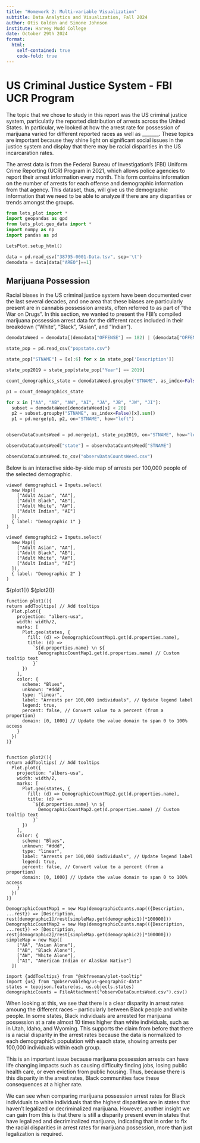 ---
title: "Homework 2: Multi-variable Visualization"
subtitle: Data Analytics and Visualization, Fall 2024
author: Otis Golden and Simone Johnson
institute: Harvey Mudd College
date: October 29th 2024
format: 
  html:
    self-contained: true
    code-fold: true
---

# US Criminal Justice System - FBI UCR Program

The topic that we chose to study in this report was the US criminal justice system, particulatly the reported distribution of arrests across the United States. In particular, we looked at how the arrest rate for possession of marijuana varied for  different reported races as well as _______. These topics are important because they shine light on significant social issues in the justice system and display that there may be racial disparities in the US incarcaration rates. 

The arrest data is from the Federal Bureau of Investigation's (FBI) Uniform Crime Reporting (UCR) Program in 2021, which allows police agencies to report their arrest information every month. This form contains information on the number of arrests for each offense and demographic information from that agency. This dataset, thus, will give us the demographic information that we need to be able to analyze if there are any disparities or trends amongst the groups.

```{python}

from lets_plot import *
import geopandas as gpd
from lets_plot.geo_data import *
import numpy as np
import pandas as pd

LetsPlot.setup_html()

```


```{python}

data = pd.read_csv("38795-0001-Data.tsv", sep='\t')
demodata = data[data["AREO"]==1]


```


## Marijuana Possession

Racial biases in the US criminal justice system have been documented over the last several decades, and one area that these biases are particularly present are in cannabis possession arrests, often referred to as part of "the War on Drugs". In this section, we wanted to present the FBI's compiled marijuana possession arrest data for the different races included in their breakdown ("White", "Black", "Asian", and "Indian"). 


```{python}

demodataWeed = demodata[(demodata["OFFENSE"] == 182) | (demodata["OFFENSE"] == 187)]

state_pop = pd.read_csv("popstate.csv")

state_pop["STNAME"] = [x[:6] for x in state_pop['Description']]

state_pop2019 = state_pop[state_pop["Year"] == 2019]

count_demographics_state = demodataWeed.groupby("STNAME", as_index=False)["OFFENSE"].count()

p1 = count_demographics_state

for x in ["AA", "AB", "AW", "AI", "JA", "JB", "JW", "JI"]:
  subset = demodataWeed[demodataWeed[x] < 20]
  p2 = subset.groupby("STNAME", as_index=False)[x].sum()
  p1 = pd.merge(p1, p2, on="STNAME", how="left")


observDataCountsWeed = pd.merge(p1, state_pop2019, on="STNAME", how="left")

observDataCountsWeed["state"] = observDataCountsWeed["STNAME"]

observDataCountsWeed.to_csv("observDataCountsWeed.csv")

```

Below is an interactive side-by-side map of arrests per 100,000 people of the selected demographic. 


```{ojs}

viewof demographic1 = Inputs.select(
  new Map([
    ["Adult Asian", "AA"],
    ["Adult Black", "AB"],
    ["Adult White", "AW"],
    ["Adult Indian", "AI"]
  ]),
  { label: "Demographic 1" }
)

viewof demographic2 = Inputs.select(
  new Map([
    ["Adult Asian", "AA"],
    ["Adult Black", "AB"],
    ["Adult White", "AW"],
    ["Adult Indian", "AI"]
  ]),
  { label: "Demographic 2" }
)

```


<div style="display: flex">${plot1()} ${plot2()}</div>



```{ojs}

function plot1(){
return addTooltips( // Add tooltips
  Plot.plot({
    projection: "albers-usa",
    width: width/2,
    marks: [
      Plot.geo(states, {
        fill: (d) => DemographicCountMap1.get(d.properties.name),
        title: (d) =>
          `${d.properties.name} \n ${
            DemographicCountMap1.get(d.properties.name) // Custom tooltip text
          }`
      })
    ],
    color: {
      scheme: "Blues",
      unknown: "#ddd",
      type: "linear",
      label: "Arrests per 100,000 individuals", // Update legend label
      legend: true,
      percent: false, // Convert value to a percent (from a proportion)
      domain: [0, 1000] // Update the value domain to span 0 to 100% access
    }
  })
)}


function plot2(){
return addTooltips( // Add tooltips
  Plot.plot({
    projection: "albers-usa",
    width: width/2,
    marks: [
      Plot.geo(states, {
        fill: (d) => DemographicCountMap2.get(d.properties.name),
        title: (d) =>
          `${d.properties.name} \n ${
            DemographicCountMap2.get(d.properties.name) // Custom tooltip text
          }`
      })
    ],
    color: {
      scheme: "Blues",
      unknown: "#ddd",
      type: "linear",
      label: "Arrests per 100,000 individuals", // Update legend label
      legend: true,
      percent: false, // Convert value to a percent (from a proportion)
      domain: [0, 1000] // Update the value domain to span 0 to 100% access
    }
  })
)}

DemographicCountMap1 = new Map(demographicCounts.map(({Description, ...rest}) => [Description, rest[demographic1]/rest[simpleMap.get(demographic1)]*100000]))
DemographicCountMap2 = new Map(demographicCounts.map(({Description, ...rest}) => [Description, rest[demographic2]/rest[simpleMap.get(demographic2)]*100000]))
simpleMap = new Map([
    ["AA", "Asian Alone"],
    ["AB", "Black Alone"],
    ["AW", "White Alone"],
    ["AI", "American Indian or Alaskan Native"]
  ])
```

```{ojs}

import {addTooltips} from "@mkfreeman/plot-tooltip"
import {us} from "@observablehq/us-geographic-data"
states = topojson.feature(us, us.objects.states)
demographicCounts = FileAttachment("observDataCountsWeed.csv").csv()

```


When looking at this, we see that there is a clear disparity in arrest rates amoung the different races -- particularly between Black people and white people. In some states, Black individuals are arrested for marijuana possession at a rate almost 10 times higher than white individuals, such as in Utah, Idaho, and Wyoming. This supports the claim from before that there is a racial disparity in the arrest rates because the data is normalized to each demographic's population with eaach state, showing arrests per 100,000 individuals within each group.

This is an important issue because marijuana possession arrests can have life changing impacts such as causing difficulty finding jobs, losing public health care, or even eviction from public housing. Thus, because there is this disparity in the arrest rates, Black communities face these consequences at a higher rate.

We can see when comparing marijuana possession arrest rates for Black individuals to white individuals that the highest disparities are in states that haven't legalized or decriminalized marijuana. However, another insight we can gain from this is that there is still a disparity present even in states that have legalized and decriminalized marijuana, indicating that in order to fix the racial disparities in arrest rates for marijuana possession, more than just legalization is required.

## 

